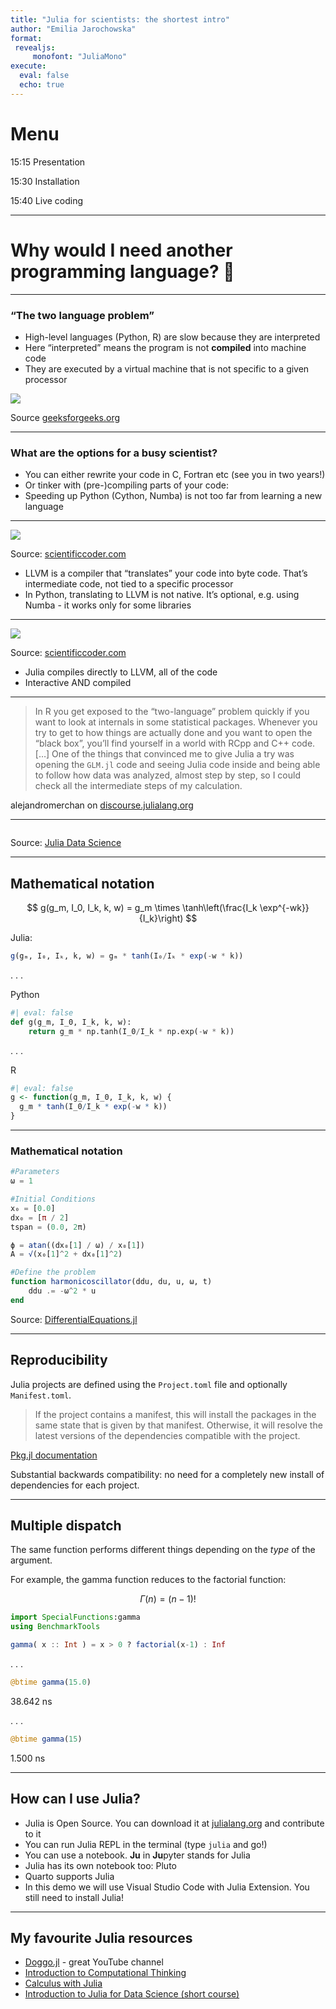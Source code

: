```yaml
---
title: "Julia for scientists: the shortest intro"
author: "Emilia Jarochowska"
format: 
 revealjs:
     monofont: "JuliaMono"
execute:
  eval: false
  echo: true
---
```


# Menu

15:15 Presentation

15:30 Installation

15:40 Live coding

---

# Why would I need another programming language? 🤨

---

### "The two language problem" {.smaller}

* High-level languages (Python, R) are slow because they are interpreted
* Here "interpreted" means the program is not **compiled** into machine code
* They are executed by a virtual machine that is not specific to a given processor

![](https://media.geeksforgeeks.org/wp-content/uploads/20230809115142/Internal-working-of-Python-(1).gif)

Source [geeksforgeeks.org](https://www.geeksforgeeks.org/internal-working-of-python/)

---

### What are the options for a busy scientist? {.smaller}

::: {.incremental}
* You can either rewrite your code in C, Fortran etc (see you in two years!)
* Or tinker with (pre-)compiling parts of your code:
* Speeding up Python (Cython, Numba) is not too far from learning a new language
:::

--- 

![](https://cdn.hashnode.com/res/hashnode/image/upload/v1683037618888/f615721e-9a2f-499f-af64-a8102a58c4eb.png?auto=compress,format&format=webp")

Source: [scientificcoder.com](https://scientificcoder.com/how-to-solve-the-two-language-problem)

::: {.incremental}
* LLVM is a compiler that "translates" your code into byte code. That's intermediate code, not tied to a specific processor
* In Python, translating to LLVM is not native. It's optional, e.g. using Numba - it works only for some libraries
:::

----

![](https://cdn.hashnode.com/res/hashnode/image/upload/v1683037634944/a8634473-0686-4172-ba4d-e6fd79dd1390.png?auto=compress,format&format=webp")

Source: [scientificcoder.com](https://scientificcoder.com/how-to-solve-the-two-language-problem)

* Julia compiles directly to LLVM, all of the code
* Interactive AND compiled

---- 

> In R you get exposed to the “two-language” problem quickly if you want to look at internals in some statistical packages. Whenever you try to get to how things are actually done and you want to open the “black box”, you’ll find yourself in a world with RCpp and C++ code. [...] One of the things that convinced me to give Julia a try was opening the `GLM.jl` code and seeing Julia code inside and being able to follow how data was analyzed, almost step by step, so I could check all the intermediate steps of my calculation.

alejandromerchan on [discourse.julialang.org](https://discourse.julialang.org)

----

<img data-src="https://juliadatascience.io/images/language_comparisons.png" />

Source: [Julia Data Science](https://juliadatascience.io/julia_accomplish)

----

## Mathematical notation {.smaller}

$$ g(g_m, I_0, I_k, k, w) = g_m \times \tanh\left(\frac{I_k \exp^{-wk}}{I_k}\right) $$

Julia:
```julia
g(gₘ, I₀, Iₖ, k, w) = gₘ * tanh(I₀/Iₖ * exp(-w * k))
```

. . .

Python
```python
#| eval: false
def g(g_m, I_0, I_k, k, w):
    return g_m * np.tanh(I_0/I_k * np.exp(-w * k))
```

. . .

R
```r
#| eval: false
g <- function(g_m, I_0, I_k, k, w) {
  g_m * tanh(I_0/I_k * exp(-w * k))
}
```

----

###  Mathematical notation

```julia
#Parameters
ω = 1

#Initial Conditions
x₀ = [0.0]
dx₀ = [π / 2]
tspan = (0.0, 2π)

ϕ = atan((dx₀[1] / ω) / x₀[1])
A = √(x₀[1]^2 + dx₀[1]^2)

#Define the problem
function harmonicoscillator(ddu, du, u, ω, t)
    ddu .= -ω^2 * u
end
```

Source: [DifferentialEquations.jl](https://docs.sciml.ai/DiffEqDocs/stable/examples/classical_physics/)

----

## Reproducibility

Julia projects are defined using the `Project.toml` file and optionally `Manifest.toml`.

> If the project contains a manifest, this will install the packages in the same state that is given by that manifest. Otherwise, it will resolve the latest versions of the dependencies compatible with the project.

[Pkg.jl documentation](https://pkgdocs.julialang.org/v1/environments/)

Substantial backwards compatibility: no need for a completely new install of dependencies for each project.

----

## Multiple dispatch {.smaller}

The same function performs different things depending on the *type* of the argument.

For example, the gamma function reduces to the factorial function:

$$ \Gamma(n) = (n - 1)! $$

```julia
import SpecialFunctions:gamma
using BenchmarkTools

gamma( x :: Int ) = x > 0 ? factorial(x-1) : Inf
```

. . .


```julia
@btime gamma(15.0)
```
  38.642 ns

. . .

```julia
@btime gamma(15)
```
  1.500 ns

----

## How can I use Julia?

::: {.incremental}
* Julia is Open Source. You can download it at [julialang.org](https://julialang.org) and contribute to it
* You can run Julia REPL in the terminal (type `julia` and go!)
* You can use a notebook. **Ju** in **Ju**pyter stands for Julia
* Julia has its own notebook too: Pluto
* Quarto supports Julia 
* In this demo we will use Visual Studio Code with Julia Extension. You still need to install Julia! 
:::

----

## My favourite Julia resources

::: {.incremental}
* [Doggo.jl](https://www.youtube.com/@doggodotjl) - great YouTube channel
* [Introduction to Computational Thinking](https://computationalthinking.mit.edu/Fall23/)
* [Calculus with Julia](https://jverzani.github.io/CalculusWithJuliaNotes.jl/)
* [Introduction to Julia for Data Science (short course)](https://github.com/pszufe/2024_MIT_18.S097_Introduction-to-Julia-for-Data-Science/)
:::

